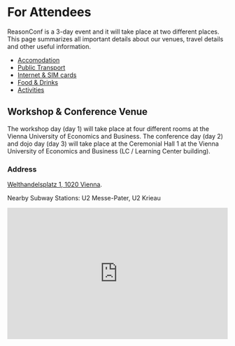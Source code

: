 # For Attendees

ReasonConf is a 3-day event and it will take place at two different
places. This page summarizes all important details about our venues,
travel details and other useful information.

- [Accomodation](/attendees/accomodation)
- [Public Transport](/attendees/transport)
- [Internet & SIM cards](/attendees/internet)
- [Food & Drinks](/attendees/food)
- [Activities](/attendees/activities)

## Workshop & Conference Venue

The workshop day (day 1) will take place at four different rooms at
the Vienna University of Economics and Business. The conference day
(day 2) and dojo day (day 3) will take place at the Ceremonial Hall 1
at the Vienna University of Economics and Business (LC / Learning Center building).

### Address

[Welthandelsplatz 1, 1020 Vienna](maps://?q=Welthandelsplatz+1+1020+Vienna). 

Nearby Subway Stations: <span class="subway subway-u2">U2</span> Messe-Pater, <span class="subway subway-u2">U2</span> Krieau

<div className="grid--full">
<iframe
  height="300"
  width="100%"
  frameborder="0"
  src="https://www.google.com/maps/embed/v1/place?q=Universit%C3%A4tsbibliothek%20der%20Wirtschaftsuniversit%C3%A4t%20Wien&key=AIzaSyDoRypIIXOZYLExH-dx-xpi_dhpxtCnwo0"
/>
</div>

### Venue Routing

- Conference & Dojo: [Ceremonial Hall 1](https://campus.wu.ac.at/en/?campus=1&startstr=Underground%20station%20Messe%20Prater&endstr=LC.0.100%20Ceremonial%20hall%201&type=0#map)
- Reason & GraphQL Workshop: [AD.0.091 Conference room 4](https://campus.wu.ac.at/en/?campus=1&startstr=Underground%20station%20Messe%20Prater&endstr=AD.0.091%20Conference%20room%204&type=0)
- Beginner Reason & ReasonReact Workshop: [AD.0.114 Conference room 1](https://campus.wu.ac.at/en/?campus=1&startstr=Underground%20station%20Messe%20Prater&endstr=AD.0.114%20Conference%20room%201&type=0)
- Advanced ReasonReact Workshop: [TC.0.58 TC Hall](https://campus.wu.ac.at/en/?campus=1&startstr=Underground%20station%20Messe%20Prater&endstr=TC.0.58%20TC%20Hall&type=0)
- OCaml Workshop: [TC.3.07 Room](https://campus.wu.ac.at/en/?campus=1&startstr=Underground%20station%20Messe%20Prater&endstr=TC.3.07&type=0)


### Journey to the Venue

**FROM:** Airport Vienna (train station) /  **TO:** [Messe-Prater](https://goo.gl/maps/bYq8Ewidw3q) <span class="subway subway-u2">U2</span>

**Note:** Try to avoid CAT trains, since they are 5 times more expensive and are only 5-8 min faster. It’s also a private company, tickets won’t be accepted by the public train service (= ÖBB) and vice versa.
- Go to the train station located at the airport

- Find a red ÖBB ticket machine or use the ÖBB app
([iOS](https://itunes.apple.com/at/app/%C3%B6bb/id1041401604?l=en&mt=8) /
[Android](https://play.google.com/store/apps/details?id=at.oebb.ts&hl=en)) for the ticket

- Buy a ticket to **Wien Messe-Prater** (4,2 EUR)
- Check the monitors, the ÖBB app or follow this [Maps
link](https://www.google.at/maps/dir/Vienna+International+Airport+(VIE),+Wien-Flughafen,+1300+Schwechat/Wien+Hbf.,+Vienna/@48.1510338,16.4352152,13z/data=!3m1!4b1!4m19!4m18!1m5!1m1!1s0x476c55ab471abe9b:0x247a52108dd29b4b!2m2!1d16.5665751!2d48.1158333!1m5!1m1!1s0x476da9d6eb3d6139:0x337179155e1ad330!2m2!1d16.3746088!2d48.1859545!2m4!4e2!5e1!5e2!5e3!3e3)
to find a train to **Wien Hbf (Central Station)**
- From Wien Hbf, take a <span class="subway subway-u1"> U1 </span> metro (direction Leopoldau) to **Wien Praterstern Bf** (6 stops)
- From Wien Praterstern, find the <span class="subway subway-u2">U2</span> metro (direction Wien Aspernstraße) to **Messe-Prater**
(1 stop)
- From Messe-Prater it's a [7 min walk](https://www.google.at/maps/dir/Messe-Prater+U,+Vienna/Geb%C3%A4ude+LC,+Welthandelsplatz,+Vienna/@48.2154573,16.4038268,17z/data=!3m1!4b1!4m19!4m18!1m5!1m1!1s0x476d071a47b94951:0xabb841058d5d63d6!2m2!1d16.4037671!2d48.2176816!1m5!1m1!1s0x476d0717b8f5b68f:0x6d67c807fd9ab214!2m2!1d16.4084665!2d48.2134275!2m4!4e2!5e1!5e2!5e3!3e3) to the
conference venue (LC building)

## Open Stage

The Open Stage is a recorded lightning talk session on Saturday morning (April
12th). Attendees will be able to sign up for their lightning talk during the
conference day on Friday. Details on how to sign up will be announced by our MC
during the day. 

Lightning Talks may last 5 - 13 mins, with a very short Q&A session of max. 2
min (in total max 15 min). If there are many speakers, we ask everyone to stay
in the time limit and respect the timeslots of their colleagues.

Topics should be related to Reason / OCaml or about its communities.


## Friday After Party

The party will take place at [Kolariks
Luftburg](https://goo.gl/maps/Pnh2tjNJgtC2) and is close to the venue ([7 min
walk](https://www.google.at/maps/dir/''/Kolariks+Luftburg,+Prater+128,+1020+Wien/@48.2132187,16.405072,17z/data=!4m14!4m13!1m5!1m1!1s0x0:0xf856f023c1e031c4!2m2!1d16.4089236!2d48.2137796!1m5!1m1!1s0x476d0716d5e2df85:0x5f2720405b0a6139!2m2!1d16.4035807!2d48.2132759!3e3)).
We will leave as a group shortly after the closer on Friday (April 12th), feel free to join us!

**Make sure you don't forget the drink voucher you received with your badge for
a free beverage (sponsored by our lovely Gold Sponsor Jane Street).**

**The voucher covers light drinks (beer, wine, non-alcoholic, other bottled
drinks) but no cocktails!**

<div className="grid--full">
  <iframe
    height="300"
    width="100%"
    frameborder="0"
    src="https://www.google.com/maps/embed?pb=!1m18!1m12!1m3!1d2658.654217804739!2d16.40139201600382!3d48.213275879229485!2m3!1f0!2f0!3f0!3m2!1i1024!2i768!4f13.1!3m3!1m2!1s0x476d0716d5e2df85%3A0x5f2720405b0a6139!2sKolariks+Luftburg!5e0!3m2!1sen!2sat!4v1554296269091!5m2!1sen!2sat" />
</div>

## Saturday After Heuriger

After the official end of the conference on Saturday (April 13th) we suggest to gather at a Viennese
wine tavern (Heuriger). You can get food and drinks there.

### Address

[Mitterwurzergasse 20, 1190 Wien](maps://?q=48.252773,16.306608)

<div className="grid--full">
  <iframe
    height="300"
    width="100%"
    frameborder="0"
    src="https://www.google.com/maps/embed/v1/place?q=place_id:ChIJbe4fpu8IbUcR8lRIFVMXEQ4&key=AIzaSyDoRypIIXOZYLExH-dx-xpi_dhpxtCnwo0" />
</div>
